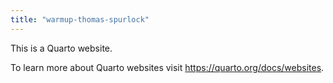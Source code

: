 ```yaml
---
title: "warmup-thomas-spurlock"
---
```


This is a Quarto website.

To learn more about Quarto websites visit <https://quarto.org/docs/websites>.
